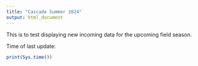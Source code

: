 ```yaml
---
title: "Cascade Summer 2024"
output: html_document
---
```


This is to test displaying new incoming data for the upcoming field season.


Time of last update:
```r
print(Sys.time())
```

